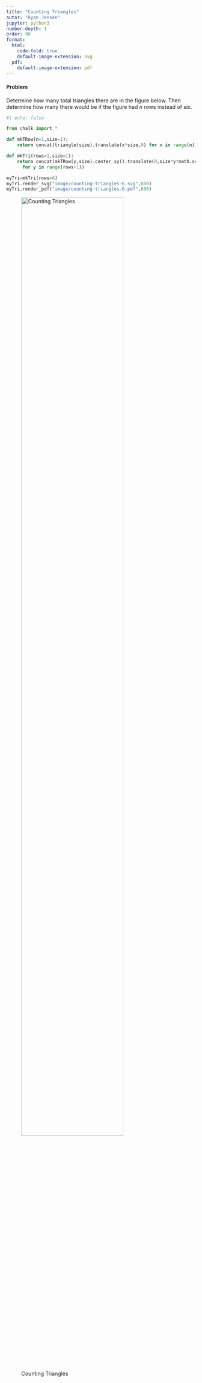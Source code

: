 ```yaml
---
title: "Counting Triangles"
autor: "Ryan Jensen"
jupyter: python3
number-depth: 1
order: 90
format:
  html: 
    code-fold: true
    default-image-extension: svg
  pdf:
    default-image-extension: pdf
---
```


#### Problem
Determine how many total triangles there are in the figure below. Then determine how many there would be if the figure had $n$ rows instead of six.

```python
#| echo: false

from chalk import *

def mkTRow(n=1,size=1):
    return concat(triangle(size).translate(x*size,0) for x in range(n))

def mkTri(rows=1,size=1):
    return concat(mkTRow(y,size).center_xy().translate(0,size*y*math.sqrt(3)/2) 
      for y in range(rows+1))

myTri=mkTri(rows=6)
myTri.render_svg("image/counting-triangles-6.svg",800)
myTri.render_pdf("image/counting-triangles-6.pdf",800)
```

![Counting Triangles](image/counting-triangles-6){width=80%}
